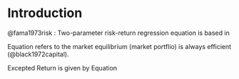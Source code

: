 # Introduction

@fama1973risk : Two-parameter risk-return regression equation is based in 

```{=tex}
\begin{equation}
x_{im}  \equiv \frac{\text{total market value of all units of assets} \ i}{\text{total market value of all assets}}
\text{where asset} (i) \text{in the portfolio} (m)
\end{equation} 
\label{Equation:BlackScholes1972}
```
Equation \ref{Equation:BlackScholes1972} refers to the market equilibrium (market portflio) is always efficient (@black1972capital).

Excepted Return is given by Equation \ref{Equation:ExpectedReturnFama1953}

```{=tex}
\begin{equation}
E(\tilde{R_i}) = \left[E(\tilde{R_m}) -S_m \sigma(\tilde{R_m} ) \right] + S_m \sigma (\tilde{R_m}) \beta_i,\\
\text{where}\\
\beta_i \equiv \frac{cov(\tilde{R_i}, \tilde{R_m})}{\sigma^2(\tilde{R_m})}
\end{equation} 
\label{Equation:ExpectedReturnFama1953}
```
